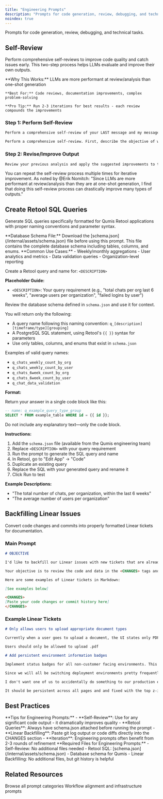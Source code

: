 ```yaml
---
title: "Engineering Prompts"
description: "Prompts for code generation, review, debugging, and technical tasks"
noindex: true
---
```


<Info>
  Prompts for code generation, review, debugging, and technical tasks.
</Info>

## Self-Review

Perform comprehensive self-reviews to improve code quality and catch issues early. This two-step process helps LLMs evaluate and improve their own outputs.

  <Tip>
    **Why This Works:** LLMs are more performant at review/analysis than one-shot generation

    **Best For:** Code reviews, documentation improvements, complex problem-solving

    **Pro Tip:** Run 2-3 iterations for best results - each review compounds the improvements
  </Tip>

### Step 1: Perform Self-Review

<CodeGroup>

```markdown Review Last Message
Perform a comprehensive self-review of your LAST message and my message before that. First, describe the objective of what I had asked for and what you had replied with in your response. This process involves analyzing your response, evaluating relevant attributes, and providing constructive feedback for improvement. Your goal is to produce a thorough, objective, and actionable self-review. Add scores (0.0-10.0) for each of your evaluations then a final overall score.
```

```markdown Review Modifications (General)
Perform a comprehensive self-review. First, describe the objective of what I had asked for and what you had replied with in your response(s). This process involves analyzing your response(s), evaluating relevant attributes, and providing constructive feedback for improvement. Your goal is to produce a thorough, objective, and actionable self-review. Add scores (0.0-10.0) for each of your evaluations then a final overall score.
```

</CodeGroup>

### Step 2: Revise/Improve Output

```markdown
Review your previous analysis and apply the suggested improvements to the process described in the original content. Focus on enhancing the score for the attributes that you have scored, while maintaining the original intent and structure.
```

<Note>
  You can repeat the self-review process multiple times for iterative improvement. As noted by @Erik Nomitch: "Since LLMs are more performant at review/analysis than they are at one-shot generation, I find that doing this self-review process can drastically improve many types of outputs."
</Note>

## Create Retool SQL Queries

Generate SQL queries specifically formatted for Qumis Retool applications with proper naming conventions and parameter syntax.

<Info>
**Database Schema File:** Download the [schema.json](/internal/assets/schema.json) file before using this prompt. This file contains the complete database schema including tables, columns, and enums.
</Info>

<Accordion title="Retool SQL Query Generator" icon="database">

<Warning>
**Common Use Cases:**
- Weekly/monthly aggregations
- User analytics and metrics
- Data validation queries
- Organization-level reporting
</Warning>

Create a Retool query and name for: `<DESCRIPTION>`

**Placeholder Guide:**
- `<DESCRIPTION>`: Your query requirement (e.g., "total chats per org last 6 weeks", "average users per organization", "failed logins by user")

Review the database schema defined in `schema.json` and use it for context.

You will return only the following:
- A query name following this naming convention: `q_[description][timeframe/type][grouping]`
- A PostgreSQL SQL statement, using Retool's `{{ }}` syntax for parameters
- Use only tables, columns, and enums that exist in `schema.json`

Examples of valid query names:
- `q_chats_weekly_count_by_org`
- `q_chats_weekly_count_by_user`
- `q_chats_6week_count_by_org`
- `q_chats_6week_count_by_user`
- `q_chat_data_validation`

**Format:**

Return your answer in a single code block like this:

```sql
-- name: q_example_query_type_group
SELECT * FROM example_table WHERE id = {{ id }};
```

Do not include any explanatory text—only the code block.

**Instructions:**
1. Add the `schema.json` file (available from the Qumis engineering team)
2. Replace `<DESCRIPTION>` with your query requirement
3. Run the prompt to generate the SQL query and name
4. In Retool, go to "Edit App" → "Code"
5. Duplicate an existing query
6. Replace the SQL with your generated query and rename it
7. Click Run to test

**Example Descriptions:**
- "The total number of chats, per organization, within the last 6 weeks"
- "The average number of users per organization"
</Accordion>

## Backfilling Linear Issues

Convert code changes and commits into properly formatted Linear tickets for documentation.

### Main Prompt

```markdown
# OBJECTIVE

I'd like to backfill our Linear issues with new tickets that are already done and in the codebase but don't exist in Linear yet.

Your objective is to review the code and data in the <CHANGES> tags and create Linear tickets (in Markdown format) from them.

Here are some examples of Linear tickets in Markdown:

[See examples below]

<CHANGES>
[Paste your code changes or commit history here]
</CHANGES>
```

### Example Linear Tickets

<CodeGroup>

```markdown Example 1: Upload Validation
# Only allows users to upload appropriate document types

Currently when a user goes to upload a document, the UI states only PDF format only however users are able to upload other types of documents such as .pngs that do not process correctly.

Users should only be allowed to upload .pdf
```

```markdown Example 2: Environment Badges
# Add persistent environment information badges

Implement status badges for all non-customer facing environments. This is to limit mistakes and increase flow speed.

Since we will all be switching deployment environments pretty frequently, we should have an indicator that we on a certain environment (unless it is production) in the header.

I don't want one of us to accidentally do something to our production environment when we think we are on dev, qa, uat, etc.

It should be persistent across all pages and and fixed with the top z-index.
```

</CodeGroup>

## Best Practices

<Tip>
  **Tips for Engineering Prompts:**
  - **Self-Review**: Use for any significant code output - it dramatically improves quality
  - **Retool Queries**: Always have schema.json attached before running the prompt
  - **Linear Backfilling**: Paste git log output or code diffs directly into the CHANGES section
  - **Iteration**: Engineering prompts often benefit from 2-3 rounds of refinement
</Tip>

<Note>
  **Required Files for Engineering Prompts:**
  - Self-Review: No additional files needed
  - Retool SQL: [schema.json](/internal/assets/schema.json) - Database schema for Qumis
  - Linear Backfilling: No additional files, but git history is helpful
</Note>

## Related Resources

<CardGroup cols={2}>
  <Card title="Prompt Library Home" icon="sparkles" href="/internal/documentation/prompt-library">
    Browse all prompt categories
  </Card>
  <Card title="Operations Prompts" icon="server" href="/internal/prompts/operations-prompts">
    Workflow alignment and infrastructure prompts
  </Card>
</CardGroup>
